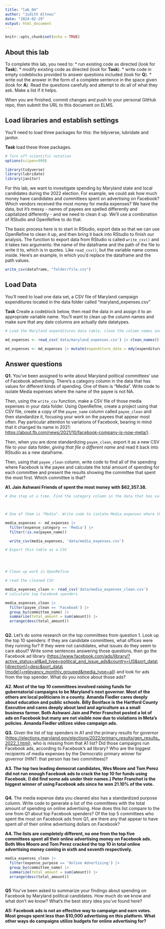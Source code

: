 ```yaml
---
title: "lab_04"
author: "Judith Altneu"
date: "2024-02-29"
output: html_document
---
```


```r
knitr::opts_chunk$set(echo = TRUE)
```

## About this lab

To complete this lab, you need to: \* run existing code as directed (look for **Task**). \* modify existing code as directed (look for **Task**). \* write code in empty codeblocks provided to answer questions included (look for **Q**). \* write out the answer in the form of a complete sentence in the space given (look for **A**). Read the questions carefully and attempt to do all of what they ask. Make a list if it helps.

When you are finished, commit changes and push to your personal GitHub repo, then submit the URL to this document on ELMS.

## Load libraries and establish settings

You'll need to load three packages for this: the tidyverse, lubridate and janitor.

**Task** load these three packages.

```r
# Turn off scientific notation
options(scipen=999)

library(tidyverse)
library(lubridate)
library(janitor)

```

For this lab, we want to investigate spending by Maryland state and local candidates during the 2022 election. For example, we could ask how much money have candidates and committees spent on advertising on Facebook? Which vendors received the most money for media expenses? We have the data, but it's messy - names of payees are spelled differently and capitalized differently - and we need to clean it up. We'll use a combination of RStudio and OpenRefine to do that.

The basic process here is to start in RStudio, export data so that we can use OpenRefine to clean it up, and then bring it back into RStudio to finish our analysis. The function to export data from RStudio is called `write_csv()` and it takes two arguments: the name of the dataframe and the path of the file to write it to, which is in quotes. Like `read_csv()`, but the variable name comes inside. Here's an example, in which you'd replace the dataframe and the path values.

```r
write_csv(dataframe, "folder/file.csv")
```

## Load Data

You'll need to load one data set, a CSV file of Maryland campaign expenditures located in the data folder called "maryland_expenses.csv"

**Task** Create a codeblock below, then read the data in and assign it to an appropriate variable name. You'll want to clean up the column names and make sure that any date columns are actually date datatypes.

```r
# Load the Maryland expenditures data table, clean the column names and convert columns with dates into actual dates.

md_expenses <- read_csv('data/maryland_expenses.csv') |> clean_names()

md_expenses <- md_expenses |> mutate(expenditure_date = mdy(expenditure_date))

```

## Answer questions

**Q1.** You've been assigned to write about Maryland political committees' use of Facebook advertising. There's a category column in the data that has values for different kinds of spending. One of them is "Media". Write code to isolate Media expenses where the name of the payee is not NA.

Then, using the `write_csv` function, make a CSV file of those media expenses in your data folder. Using OpenRefine, create a project using that CSV file, create a copy of the `payee_name` column called `payee_clean` and then standardize it, focusing your work on the payees that appear most often. Pay particular attention to variations of Facebook, bearing in mind that it changed its name in 2021: <https://about.fb.com/news/2021/10/facebook-company-is-now-meta/>).

Then, when you are done standardizing `payee_clean`, export it as a new CSV file to your data folder, *giving that file a different name* and read it back into RStudio as a new dataframe.

Then, using that `payee_clean` column, write code to find all of the spending where Facebook is the payee and calculate the total amount of spending for each committee and present the results showing the committee that spent the most first. Which committee is that?

**A1. Jain Ashwani Friends of spent the most money with \$62,357.38.**

```r
# One step at a time. Find the category column in the data that has values for different kinds of spending.

  

```

```r
# One of them is "Media". Write code to isolate Media expenses where the name of the payee is not NA. They key here is using (!is.na(payee_name)) within a function

media_expenses <- md_expenses |> 
  filter(expense_category == 'Media') |>
  filter(!is.na(payee_name))

  write_csv(media_expenses, 'data/media_expenses.csv')
```

```r
# Export this table as a CSV




# Clean up work in OpenRefine

```

```r
# read the cleaned CSV 

media_expenses_clean <- read_csv('data/media_expenses_clean.csv')
# calculate top Facebook spenders

media_expenses_clean |>
  filter(payee_clean == 'Facebook') |>
  group_by(committee_name) |>
  summarize(total_amount = sum(amount)) |> 
  arrange(desc(total_amount))
  


```

**Q2.** Let's do some research on the top committees from question 1. Look up the top 10 spenders: if they are candidate committees, what offices were they running for? If they were not candidates, what issues do they seem to care about? Write some sentences answering those questions, then go the Facebook ad library ([https://www.facebook.com/ads/library/?active_status=all&ad_type=political_and_issue_ads&country=US&sort_data\\[direction\\]=desc&sort_data\\[mode\\]=relevancy_monthly_grouped&media_type=all](https://www.facebook.com/ads/library/?active_status=all&ad_type=political_and_issue_ads&country=US&sort_data%5Bdirection%5D=desc&sort_data%5Bmode%5D=relevancy_monthly_grouped&media_type=all){.uri}) and look for ads from the top spender. What do you notice about those ads?

**A2. Most of the top 10 committees involved raising funds for gubernatorial campaigns to be Maryland's next governor. Most of the others are local politicians in a county. Amanda Fiedler cares deeply about education and public schools. Billy Boniface is the Hartford County Executive and cares deeply about land and agriculture as a small business farmer. Both Ashwani Jain and Peter Franchot posted a lot of ads on Facebook but many are not visible now due to violations in Meta's policies. Amanda Fiedler utilizes video campaign ads.**

**Q3.** Given the list of top spenders in A1 and the primary results for governor (<https://elections.maryland.gov/elections/2022/primary_results/gen_results_2022_1.html>), who is missing from that A1 list? Did those campaigns run Facebook ads, according to Facebook's ad library? Who are the biggest recipients of media expenses by the Democratic primary winner for governor (HINT: that person has two committees)?

**A3. The top two leading democrat candidates, Wes Moore and Tom Perez did not run enough Facebook ads to crack the top 10 for funds using Facebook. (I did find some ads under their names.) Peter Franchot is the biggest winner of using Facebook ads since he won 21.10% of the vote.**

```r

```

**Q4.** The media expense data you cleaned also has a standardized purpose column. Write code to generate a list of the committees with the total amount of spending on online advertising. How does this list compare to the one from Q1 about top Facebook spenders? Of the top 5 committees who spent the most on Facebook ads from Q1, are there any that appear to have spent *all* of their online advertising dollars on Facebook?

**A4. The lists are completely different, no one from the top five committees spent all their online advertising money on Facebook ads. Both Wes Moore and Tom Perez cracked the top 10 in total online advertising money coming in sixth and seventh respectively.**

```r
media_expenses_clean |>
  filter(expense_purpose == 'Online Advertising') |>
  group_by(committee_name) |>
  summarize(total_amount = sum(amount)) |> 
  arrange(desc(total_amount))
  
```

**Q5** You've been asked to summarize your findings about spending on Facebook by Maryland political candidates. How much do we know and what don't we know? What's the best story idea you've found here?

**A5: Facebook ads is not an effective way to campaign and earn votes. Most groups spent less than \$10,000 advertising on this platform. What other ways do campaigns utilize budgets for online advertising for?**
